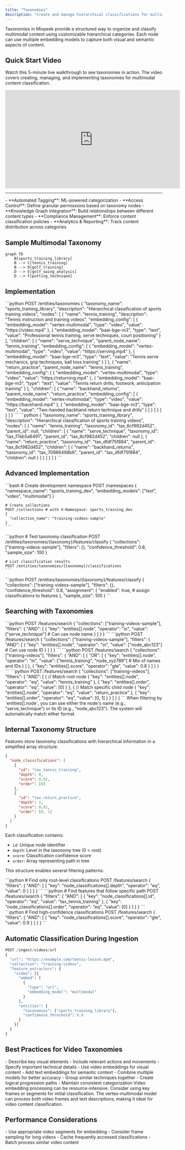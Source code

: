 ```yaml
---
title: "Taxonomies"
description: "Create and manage hierarchical classifications for multimodal objects"
---
```


Taxonomies in Mixpeek provide a structured way to organize and classify multimodal content using customizable hierarchical categories. Each node can use multiple embedding models to capture both visual and semantic aspects of content.

## Quick Start Video
Watch this 5-minute live walkthrough to see taxonomies in action. The video covers creating, managing, and implementing taxonomies for multimodal content classification.

<iframe
  width="560"
  height="315"
  src="https://www.youtube.com/embed/Absrbi3y-p0?si=DlCPjZzX2OasOgjD"
  title="YouTube video player"
  frameborder="0"
  allow="accelerometer; autoplay; clipboard-write; encrypted-media; gyroscope; picture-in-picture"
  allowfullscreen
></iframe>

---

<Accordion title="Why Use Taxonomies?">
  - **Automated Tagging**: ML-powered categorization
  - **Access Control**: Define granular permissions based on taxonomy nodes
  - **Knowledge Graph Integration**: Build relationships between different content types
  - **Compliance Management**: Enforce content classification policies
  - **Analytics & Reporting**: Track content distribution across categories
</Accordion>

## Sample Multimodal Taxonomy

```mermaid
graph TD
    B[sports_training_library]
    B --> C[tennis_training]
    B --> D[golf_training]
    D --> E[golf_swing_analysis]
    D --> F[putting_technique]
```

## Implementation

<Tabs>
  <Tab title="Create Taxonomy">
    ```python
    POST /entities/taxonomies
    {
      "taxonomy_name": "sports_training_library",
      "description": "Hierarchical classification of sports training videos",
      "nodes": [
        {
          "name": "tennis_training",
          "description": "Tennis instruction and training videos",
          "embedding_config": [
            {
              "embedding_model": "vertex-multimodal",
              "type": "video",
              "value": "https://video.mp4"
            },
            {
              "embedding_model": "baai-bge-m3",
              "type": "text",
              "value": "Professional tennis training, serve techniques, court positioning"
            }
          ],
          "children": [
            {
              "name": "serve_technique",
              "parent_node_name": "tennis_training",
              "embedding_config": [
                {
                  "embedding_model": "vertex-multimodal",
                  "type": "video",
                  "value": "https://serving.mp4"
                },
                {
                  "embedding_model": "baai-bge-m3",
                  "type": "text",
                  "value": "Tennis serve mechanics, grip techniques, ball toss training"
                }
              ]
            },
            {
              "name": "return_practice",
              "parent_node_name": "tennis_training",
              "embedding_config": [
                {
                  "embedding_model": "vertex-multimodal",
                  "type": "video",
                  "value": "https://returning.mp4"
                },
                {
                  "embedding_model": "baai-bge-m3",
                  "type": "text",
                  "value": "Tennis return drills, footwork, anticipation training"
                }
              ],
              "children": [
                {
                  "name": "backhand_returns",
                  "parent_node_name": "return_practice",
                  "embedding_config": [
                    {
                      "embedding_model": "vertex-multimodal",
                      "type": "video",
                      "value": "https://backhand.mp4"
                    },
                    {
                      "embedding_model": "baai-bge-m3",
                      "type": "text",
                      "value": "Two-handed backhand return technique and drills"
                    }
                  ]
                }
              ]
            }
          ]
        }
      ]
    }
    ```
  </Tab>
  
  <Tab title="Response">
    ```python
    {
      "taxonomy_name": "sports_training_library",
      "description": "Hierarchical classification of sports training videos",
      "nodes": [
        {
          "name": "tennis_training",
          "taxonomy_id": "tax_6cf982d452",
          "parent_id": null,
          "children": [
            {
              "name": "serve_technique",
              "taxonomy_id": "tax_f7eb5a6491",
              "parent_id": "tax_6cf982d452",
              "children": null
            },
            {
              "name": "return_practice",
              "taxonomy_id": "tax_dfdf75f884",
              "parent_id": "tax_6cf982d452",
              "children": [
                {
                  "name": "backhand_returns",
                  "taxonomy_id": "tax_70986498b6",
                  "parent_id": "tax_dfdf75f884",
                  "children": null
                }
              ]
            }
          ]
        }
      ]
    }
    ```
  </Tab>
</Tabs>

## Advanced Implementation

<Tabs>
  <Tab title="Development Setup">
    ```bash
    # Create development namespace
    POST /namespaces
    {
      "namespace_name": "sports_training_dev",
      "embedding_models": ["text", "video", "multimodal"]
    }

    # Create collections
    POST /collections # with X-Namespace: sports_training_dev
    {
      "collection_name": "training-videos-sample"
    }
    ```
  </Tab>

  <Tab title="Testing Classifications">
    ```python
    # Test taxonomy classification
    POST /entities/taxonomies/{taxonomy}/features/classify
    {
      "collections": ["training-videos-sample"],
      "filters": {},
      "confidence_threshold": 0.8,
      "sample_size": 100
    }

    # List classification results
    POST /entities/taxonomies/{taxonomy}/classifications
    ```
  </Tab>

  <Tab title="Assign Classifications">
    ```python
    POST /entities/taxonomies/{taxonomy}/features/classify
    {
      "collections": ["training-videos-sample"],
      "filters": {},
      "confidence_threshold": 0.8,
      "assignment": {
          "enabled": true, # assign classifications to features
      },
      "sample_size": 100
    }
    ```
  </Tab>
</Tabs>

## Searching with Taxonomies

<Tabs>
  <Tab title="Basic Node Search">
    ```python
    POST /features/search
    {
        "collections": ["training-videos-sample"],
        "filters": {
            "AND": [
                {
                    "key": "entities[].node",
                    "operator": "in",
                    "value": ["serve_technique"]  # Can use node name
                }
            ]
        }
    }
    ```
  </Tab>

  <Tab title="Node ID Search">
    ```python
    POST /features/search
    {
        "collections": ["training-videos-sample"],
        "filters": {
            "AND": [
                {
                    "key": "entities[].node",
                    "operator": "in",
                    "value": ["node_abc123"]  # Can use node ID
                }
            ]
        }
    }
    ```
  </Tab>

  <Tab title="Complex Search">
    ```python
    POST /features/search
    {
      "collections": ["training-videos"],
      "filters": {
        "AND": [
          {
            "OR": [
              {
                "key": "entities[].node",
                "operator": "in",
                "value": ["tennis_training", "node_xyz789"]  # Mix of names and IDs
              }
            ]
          },
          {
            "key": "entities[].score",
            "operator": "gte",
            "value": 0.8
          }
        ]
      }
    }
    ```
  </Tab>

  <Tab title="Hierarchical Path Search">
    ```python
    POST /features/search
    {
      "collections": ["training-videos"],
      "filters": {
        "AND": [
          {
            // Match root node
            {
              "key": "entities[].node",
              "operator": "eq",
              "value": "tennis_training"
            },
            {
              "key": "entities[].order",
              "operator": "eq",
              "value": [0]
            }
          },
          {
            // Match specific child node
            {
              "key": "entities[].node",
              "operator": "eq",
              "value": "return_practice"
            },
            {
              "key": "entities[].order",
              "operator": "eq",
              "value": [0, 1]
            }
          }
        ]
      }
    }
    ```
  </Tab>
</Tabs>

<Note>
  When filtering by `entities[].node`, you can use either the node's name (e.g., "serve_technique") or its ID (e.g., "node_abc123"). The system will automatically match either format.
</Note>

## Internal Taxonomy Structure

Features store taxonomy classifications with hierarchical information in a simplified array structure:

```json
{
  "node_classifications": [
    {
      "id": "tax_tennis_training",
      "depth": 0,
      "score": 0.82,
      "order": [0]
    },
    {
      "id": "tax_return_practice",
      "depth": 1,
      "score": 0.91,
      "order": [0, 1]
    }
  ]
}
```

Each classification contains:
- `id`: Unique node identifier
- `depth`: Level in the taxonomy tree (0 = root)
- `score`: Classification confidence score
- `order`: Array representing path in tree

This structure enables several filtering patterns:

<Tabs>
  <Tab title="Filter by Depth">
    ```python
    # Find only root-level classifications
    POST /features/search
    {
      "filters": {
        "AND": [
          {
            "key": "node_classifications[].depth",
            "operator": "eq",
            "value": 0
          }
        ]
      }
    }
    ```
  </Tab>

  <Tab title="Filter by Path">
    ```python
    # Find features that follow specific path
    POST /features/search
    {
      "filters": {
        "AND": [
          {
            "key": "node_classifications[].id",
            "operator": "eq",
            "value": "tax_tennis_training"
          },
          {
            "key": "node_classifications[].order",
            "operator": "eq",
            "value": [0]
          }
        ]
      }
    }
    ```
  </Tab>

  <Tab title="Filter by Confidence">
    ```python
    # Find high-confidence classifications
    POST /features/search
    {
      "filters": {
        "AND": [
          {
            "key": "node_classifications[].score",
            "operator": "gte",
            "value": 0.9
          }
        ]
      }
    }
    ```
  </Tab>
</Tabs>

## Automatic Classification During Ingestion

```python
POST /ingest/videos/url
{
  "url": "https://example.com/tennis-lesson.mp4",
  "collection": "training-videos",
  "feature_extractors": {
    "video": [{
      "embed": [
        {
          "type": "url",
          "embedding_model": "multimodal"
        }
      ],
      "entities": {
        "taxonomies": ["sports_training_library"],
        "confidence_threshold": 0.8
      }
    }]
  }
}
```


## Best Practices for Video Taxonomies

<Steps>
  <Step title="Video Description">
    - Describe key visual elements
    - Include relevant actions and movements
    - Specify important technical details
  </Step>

  <Step title="Multimodal Configuration">
    - Use video embeddings for visual content
    - Add text embeddings for semantic context
    - Combine multiple models for better accuracy
  </Step>

  <Step title="Hierarchy Design">
    - Group similar techniques together
    - Create logical progression paths
    - Maintain consistent categorization
  </Step>
</Steps>

<Warning>
  Video embedding processing can be resource-intensive. Consider using key frames or segments for initial classification.
</Warning>

<Note>
  The vertex-multimodal model can process both video frames and text descriptions, making it ideal for video content classification.
</Note>

## Performance Considerations

<Accordion title="Video Processing Tips">
  - Use appropriate video segments for embedding
  - Consider frame sampling for long videos
  - Cache frequently accessed classifications
  - Batch process similar video content
</Accordion>
